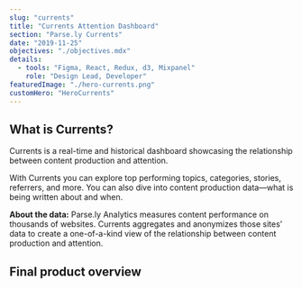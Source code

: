 ```yaml
---
slug: "currents"
title: "Currents Attention Dashboard"
section: "Parse.ly Currents"
date: "2019-11-25"
objectives: "./objectives.mdx"
details:
  - tools: "Figma, React, Redux, d3, Mixpanel"
    role: "Design Lead, Developer"
featuredImage: "./hero-currents.png"
customHero: "HeroCurrents"
---
```




## What is Currents?

Currents is a real-time and historical dashboard showcasing the relationship between content production and attention.

With Currents you can explore top performing topics, categories, stories, referrers, and more. You can also dive into content production data—what is being written about and when.

**About the data:**
Parse.ly Analytics measures content performance on thousands of websites. Currents aggregates and anonymizes those sites’ data to create a one-of-a-kind view of the relationship between content production and attention.

## Final product overview